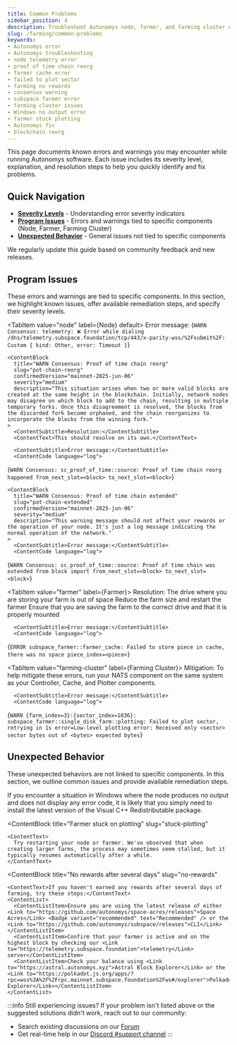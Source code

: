 ```yaml
---
title: Common Problems
sidebar_position: 4
description: Troubleshoot Autonomys node, farmer, and farming cluster errors with step-by-step solutions and severity indicators.
slug: /farming/common-problems
keywords:
- Autonomys error
- Autonomys troubleshooting
- node telemetry error
- proof of time chain reorg
- farmer cache error
- failed to plot sector
- farming no rewards
- consensus warning
- subspace farmer error
- farming cluster issues
- Windows no output error
- farmer stuck plotting
- Autonomys fix
- blockchain reorg
---
```



This page documents known errors and warnings you may encounter while running Autonomys software. Each issue includes its severity level, explanation, and resolution steps to help you quickly identify and fix problems.

## Quick Navigation

- **[Severity Levels](#severity-levels)** - Understanding error severity indicators
- **[Program Issues](#program-issues)** - Errors and warnings tied to specific components (Node, Farmer, Farming Cluster)
- **[Unexpected Behavior](#unexpected-behavior)** - General issues not tied to specific components

We regularly update this guide based on community feedback and new releases.

## Program Issues

These errors and warnings are tied to specific components. In this section, we highlight known issues, offer available remediation steps, and specify their severity levels.

<Tabs queryString="component">

<TabItem value="node" label={<TabLabel icon={ICONS.NODE}>Node</TabLabel>} default>
    <ContentBlock 
      title="WARN Consensus: telemetry: ❌ Error while dialing" 
      slug="telemetry-error"
      confirmedVersion="mainnet-2025-jun-06"
      severity="low"
      description="This error is specifically related to the telemetry server. It may occur occasionally, but it has no impact on farming operations and can be safely ignored."
    >
      <ContentSubtitle>Error message:</ContentSubtitle>
      <ContentCode language="log">
{`WARN Consensus: telemetry: ❌ Error while dialing /dns/telemetry.subspace.foundation/tcp/443/x-parity-wss/%2Fsubmit%2F: Custom { kind: Other, error: Timeout }`}
      </ContentCode>
    </ContentBlock>

    <ContentBlock 
      title="WARN Consensus: Proof of time chain reorg" 
      slug="pot-chain-reorg"
      confirmedVersion="mainnet-2025-jun-06"
      severity="medium"
      description="This situation arises when two or more valid blocks are created at the same height in the blockchain. Initially, network nodes may disagree on which block to add to the chain, resulting in multiple temporary forks. Once this disagreement is resolved, the blocks from the discarded fork become orphaned, and the chain reorganizes to incorporate the blocks from the winning fork."
    >
      <ContentSubtitle>Resolution:</ContentSubtitle>
      <ContentText>This should resolve on its own.</ContentText>
      
      <ContentSubtitle>Error message:</ContentSubtitle>
      <ContentCode language="log">
{`WARN Consensus: sc_proof_of_time::source: Proof of time chain reorg happened from_next_slot=<block> to_next_slot=<block>`}
      </ContentCode>
    </ContentBlock>

    <ContentBlock 
      title="WARN Consensus: Proof of time chain extended" 
      slug="pot-chain-extended"
      confirmedVersion="mainnet-2025-jun-06"
      severity="medium"
      description="This warning message should not affect your rewards or the operation of your node. It's just a log message indicating the normal operation of the network."
    >
      <ContentSubtitle>Error message:</ContentSubtitle>
      <ContentCode language="log">
{`WARN Consensus: sc_proof_of_time::source: Proof of time chain was extended from block import from_next_slot=<block> to_next_slot=<block>`}
      </ContentCode>
    </ContentBlock>

</TabItem>

<TabItem value="farmer" label={<TabLabel icon={ICONS.FARMER}>Farmer</TabLabel>}>
    <ContentBlock 
      title="ERROR: Failed to store piece in cache, no space" 
      slug="cache-no-space"
      confirmedVersion="mainnet-2025-jun-06"
      severity="high"
      description="This indicates that there is not enough space in the cache to store a new piece of data."
    >
      <ContentSubtitle>Resolution:</ContentSubtitle>
      <ContentList>
        <ContentListItem>The drive where you are storing your farm is out of space</ContentListItem>
        <ContentListItem>Reduce the farm size and restart the farmer</ContentListItem>
        <ContentListItem>Ensure that you are saving the farm to the correct drive and that it is properly mounted</ContentListItem>
      </ContentList>
      
      <ContentSubtitle>Error message:</ContentSubtitle>
      <ContentCode language="log">
{`ERROR subspace_farmer::farmer_cache: Failed to store piece in cache, there was no space piece_index=<piece>`}
      </ContentCode>
    </ContentBlock>

</TabItem>

<TabItem value="farming-cluster" label={<TabLabel icon={ICONS.CLUSTER}>Farming Cluster</TabLabel>}>
    <ContentBlock 
      title="WARN: Failed to plot sector, retrying" 
      slug="plot-sector-retry"
      confirmedVersion="mainnet-2025-jun-06"
      severity="medium"
      description="This is a known issue that is actively being investigated."
    >
      <ContentSubtitle>Mitigation:</ContentSubtitle>
      <ContentText>To help mitigate these errors, run your NATS component on the same system as your Controller, Cache, and Plotter components.</ContentText>
      
      <ContentSubtitle>Error message:</ContentSubtitle>
      <ContentCode language="log">
{`WARN {farm_index=3}:{sector_index=1036}: subspace_farmer::single_disk_farm::plotting: Failed to plot sector, retrying in 1s error=Low-level plotting error: Received only <sector> sector bytes out of <bytes> expected bytes`}
      </ContentCode>
    </ContentBlock>

</TabItem>

</Tabs>

## Unexpected Behavior

These unexpected behaviors are not linked to specific components. In this section, we outline common issues and provide available remediation steps.

<ContentGroup>
  <ContentBlock 
    title="No Output and Missing Error Codes (Windows)" 
    slug="no-output-windows"
  >
    <ContentText>
      If you encounter a situation in Windows where the node produces no output and does not display any error code, it is likely that you simply need to install the latest version of the <Link to="https://learn.microsoft.com/en-us/cpp/windows/latest-supported-vc-redist">Visual C++ Redistributable package</Link>.
    </ContentText>
  </ContentBlock>

  <ContentBlock 
    title="Farmer stuck on plotting" 
    slug="stuck-plotting"
  >
    <ContentText>
      Try restarting your node or farmer. We've observed that when creating larger farms, the process may sometimes seem stalled, but it typically resumes automatically after a while.
    </ContentText>
  </ContentBlock>

  <ContentBlock 
    title="No rewards after several days" 
    slug="no-rewards"
  >
    <ContentText>If you haven't earned any rewards after several days of farming, try these steps:</ContentText>
    <ContentList>
      <ContentListItem>Ensure you are using the latest release of either <Link to="https://github.com/autonomys/space-acres/releases">Space Acres</Link> <Badge variant="recommended" text="Recommended" /> or the <Link to="https://github.com/autonomys/subspace/releases">CLI</Link></ContentListItem>
      <ContentListItem>Confirm that your farmer is active and on the highest block by checking our <Link to="https://telemetry.subspace.foundation">telemetry</Link> server</ContentListItem>
      <ContentListItem>Check your balance using <Link to="https://astral.autonomys.xyz">Astral Block Explorer</Link> or the <Link to="https://polkadot.js.org/apps/?rpc=wss%3A%2F%2Frpc.mainnet.subspace.foundation%2Fws#/explorer">Polkadot Explorer</Link></ContentListItem>
    </ContentList>
  </ContentBlock>
</ContentGroup>

:::info Still experiencing issues?
If your problem isn't listed above or the suggested solutions didn't work, reach out to our community:
- Search existing discussions on our [Forum](https://forum.autonomys.xyz/search?expanded=false&q=tags)
- Get real-time help in our [Discord #support channel](https://discord.com/channels/864285291518361610/1062507270539321485)
:::